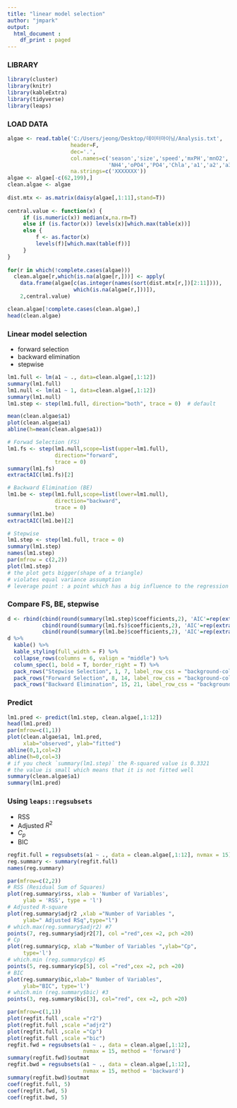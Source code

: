 ```yaml
---
title: "linear model selection"
author: "jmpark"
output: 
  html_document :
    df_print : paged
---
```


### LIBRARY
```r
library(cluster)
library(knitr)
library(kableExtra)
library(tidyverse)
library(leaps)

```


### LOAD DATA
```r
algae <- read.table('C:/Users/jeong/Desktop/데이터마이닝/Analysis.txt',
                    header=F,
                    dec='.',
                    col.names=c('season','size','speed','mxPH','mnO2','Cl','NO3',
                                'NH4','oPO4','PO4','Chla','a1','a2','a3','a4','a5','a6','a7'),
                    na.strings=c('XXXXXXX'))
algae <- algae[-c(62,199),]
clean.algae <- algae
 
dist.mtx <- as.matrix(daisy(algae[,1:11],stand=T))
 
central.value <- function(x) {
     if (is.numeric(x)) median(x,na.rm=T)
     else if (is.factor(x)) levels(x)[which.max(table(x))]
     else {
         f <- as.factor(x)
         levels(f)[which.max(table(f))]
     }
}
 
for(r in which(!complete.cases(algae)))
  clean.algae[r,which(is.na(algae[r,]))] <- apply(
    data.frame(algae[c(as.integer(names(sort(dist.mtx[r,])[2:11]))), 
                     which(is.na(algae[r,]))]),
    2,central.value)

clean.algae[!complete.cases(clean.algae),]
head(clean.algae)

```


### Linear model selection
  * forward selection
  * backward elimination
  * stepwise
```r
lm1.full <- lm(a1 ~ ., data=clean.algae[,1:12])
summary(lm1.full)
lm1.null <- lm(a1 ~ 1, data=clean.algae[,1:12])
summary(lm1.null)
lm1.step <- step(lm1.full, direction="both", trace = 0)  # default

mean(clean.algae$a1)
plot(clean.algae$a1)
abline(h=mean(clean.algae$a1))

# Forwad Selection (FS)
lm1.fs <- step(lm1.null,scope=list(upper=lm1.full),
               direction="forward", 
               trace = 0)
summary(lm1.fs)
extractAIC(lm1.fs)[2]

# Backward Elimination (BE)
lm1.be <- step(lm1.full,scope=list(lower=lm1.null), 
               direction="backward",
               trace = 0)
summary(lm1.be)
extractAIC(lm1.be)[2]
```

```r
# Stepwise
lm1.step <- step(lm1.full, trace = 0)
summary(lm1.step)
names(lm1.step)
par(mfrow = c(2,2))
plot(lm1.step)
# the plot gets bigger(shape of a triangle)
# violates equal variance assumption
# leverage point : a point which has a big influence to the regression line
```

### Compare FS, BE, stepwise
```r
d <- rbind(cbind(round(summary(lm1.step)$coefficients,2), 'AIC'=rep(extractAIC(lm1.step)[2],7)),
           cbind(round(summary(lm1.fs)$coefficients,2), 'AIC'=rep(extractAIC(lm1.fs)[2],7)),
           cbind(round(summary(lm1.be)$coefficients,2), 'AIC'=rep(extractAIC(lm1.be)[2],7))) 
d %>% 
  kable() %>% 
  kable_styling(full_width = F) %>%
  collapse_rows(columns = 6, valign = "middle") %>%
  column_spec(1, bold = T, border_right = T) %>%
  pack_rows("Stepwise Selection", 1, 7, label_row_css = "background-color: #666; color: #fff;") %>%
  pack_rows("Forward Selection", 8, 14, label_row_css = "background-color: #666; color: #fff;") %>% 
  pack_rows("Backward Elimination", 15, 21, label_row_css = "background-color: #666; color: #fff;")  


```

### Predict 
```r
lm1.pred <- predict(lm1.step, clean.algae[,1:12])
head(lm1.pred)
par(mfrow=c(1,1))
plot(clean.algae$a1, lm1.pred,
     xlab="observed", ylab="fitted")
abline(0,1,col=2)
abline(h=0,col=3)
# if you check `summary(lm1.step)` the R-squared value is 0.3321
# the value is small which means that it is not fitted well
summary(clean.algae$a1)
summary(lm1.pred)

```

### Using `leaps::regsubsets`
  * RSS
  * Adjusted $R^2$
  * $C_p$
  * BIC
```r
regfit.full = regsubsets(a1 ~ ., data = clean.algae[,1:12], nvmax = 15)
reg.summary <- summary(regfit.full)
names(reg.summary)

par(mfrow=c(2,2))
# RSS (Residual Sum of Squares)
plot(reg.summary$rss, xlab = 'Number of Variables',
     ylab = 'RSS', type = 'l')
# Adjusted R-square
plot(reg.summary$adjr2 ,xlab ="Number of Variables ",
     ylab=" Adjusted RSq",type="l")
# which.max(reg.summary$adjr2) #7
points(7, reg.summary$adjr2[7], col ="red",cex =2, pch =20)
# Cp
plot(reg.summary$cp, xlab ="Number of Variables ",ylab="Cp",
     type='l')
# which.min (reg.summary$cp) #5
points(5, reg.summary$cp[5], col ="red",cex =2, pch =20)
# BIC
plot(reg.summary$bic,xlab=" Number of Variables",
     ylab="BIC", type='l')
# which.min (reg.summary$bic) #3
points(3, reg.summary$bic[3], col="red", cex =2, pch =20)
```

```r
par(mfrow=c(1,1))
plot(regfit.full ,scale ="r2")
plot(regfit.full ,scale ="adjr2")
plot(regfit.full ,scale ="Cp")
plot(regfit.full ,scale ="bic")
regfit.fwd = regsubsets(a1 ~ ., data = clean.algae[,1:12],
                        nvmax = 15, method = 'forward')
summary(regfit.fwd)$outmat
regfit.bwd = regsubsets(a1 ~ ., data = clean.algae[,1:12],
                        nvmax = 15, method = 'backward')
summary(regfit.bwd)$outmat
coef(regfit.full, 5)
coef(regfit.fwd, 5)
coef(regfit.bwd, 5)

```

